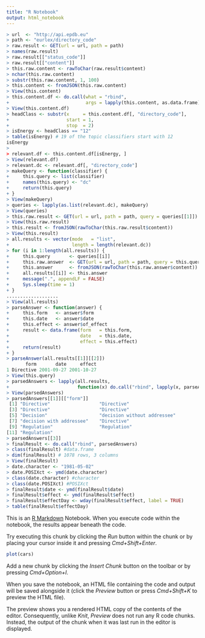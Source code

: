 ```yaml
---
title: "R Notebook"
output: html_notebook
---
```

```r
> url  <- "http://api.epdb.eu"
> path <- "eurlex/directory_code"
> raw.result <- GET(url = url, path = path)
> names(raw.result)
> raw.result[["status_code"]]
> raw.result[["content"]]
> this.raw.content <- rawToChar(raw.result$content)
> nchar(this.raw.content)
> substr(this.raw.content, 1, 100)
> this.content <- fromJSON(this.raw.content)
> View(this.content)
> this.content.df <- do.call(what = "rbind",
+                            args = lapply(this.content, as.data.frame))
> View(this.content.df)
> headClass <- substr(x     = this.content.df[, "directory_code"],
+                     start = 1,
+                     stop  = 2)
> isEnergy <- headClass == "12"
> table(isEnergy) # 19 of the topic classifiers start with 12
isEnergy
> 
> relevant.df <- this.content.df[isEnergy, ]
> View(relevant.df)
> relevant.dc <- relevant.df[, "directory_code"]
> makeQuery <- function(classifier) {
+     this.query <- list(classifier)
+     names(this.query) <- "dc"
+     return(this.query)
+ }
> View(makeQuery)
> queries <- lapply(as.list(relevant.dc), makeQuery)
> View(queries)
> this.raw.result <- GET(url = url, path = path, query = queries[[1]])
> View(this.raw.result)
> this.result <- fromJSON(rawToChar(this.raw.result$content))
> View(this.result)
> all.results <- vector(mode   = "list",
+                       length = length(relevant.dc))
> for (i in 1:length(all.results)) {
+     this.query       <- queries[[i]]
+     this.raw.answer  <- GET(url = url, path = path, query = this.query)
+     this.answer      <- fromJSON(rawToChar(this.raw.answer$content))
+     all.results[[i]] <- this.answer
+     message(".", appendLF = FALSE)
+     Sys.sleep(time = 1)
+ }
...................
> View(all.results)
> parseAnswer <- function(answer) {
+     this.form   <- answer$form
+     this.date   <- answer$date
+     this.effect <- answer$of_effect
+     result <- data.frame(form   = this.form,
+                          date   = this.date,
+                          effect = this.effect)
+     return(result)
+ }
> parseAnswer(all.results[[1]][[2]])
       form       date     effect
1 Directive 2001-09-27 2001-10-27
> View(this.query)
> parsedAnswers <- lapply(all.results,
+                         function(x) do.call("rbind", lapply(x, parseAnswer)))
> View(parsedAnswers)
> parsedAnswers[[1]][["form"]]
 [1] "Directive"                  "Directive"                 
 [3] "Directive"                  "Directive"                 
 [5] "Decision"                   "decision without addressee"
 [7] "decision with addressee"    "Directive"                 
 [9] "Regulation"                 "Regulation"                
[11] "Regulation"                
> parsedAnswers[[3]]
> finalResult <- do.call("rbind", parsedAnswers)
> class(finalResult) #data.frame
> dim(finalResult) # 1078 rows, 3 columns
> View(finalResult)
> date.character <- "1981-05-02"
> date.POSIXct <- ymd(date.character)
> class(date.character) #character
> class(date.POSIXct) #POSIXct
> finalResult$date <- ymd(finalResult$date)
> finalResult$effect <- ymd(finalResult$effect)
> finalResult$effectDay <- wday(finalResult$effect, label = TRUE)
> table(finalResult$effectDay)
```

This is an [R Markdown](http://rmarkdown.rstudio.com) Notebook. When you execute code within the notebook, the results appear beneath the code. 

Try executing this chunk by clicking the *Run* button within the chunk or by placing your cursor inside it and pressing *Cmd+Shift+Enter*. 

```r
plot(cars)
```

Add a new chunk by clicking the *Insert Chunk* button on the toolbar or by pressing *Cmd+Option+I*.

When you save the notebook, an HTML file containing the code and output will be saved alongside it (click the *Preview* button or press *Cmd+Shift+K* to preview the HTML file). 

The preview shows you a rendered HTML copy of the contents of the editor. Consequently, unlike *Knit*, *Preview* does not run any R code chunks. Instead, the output of the chunk when it was last run in the editor is displayed.

